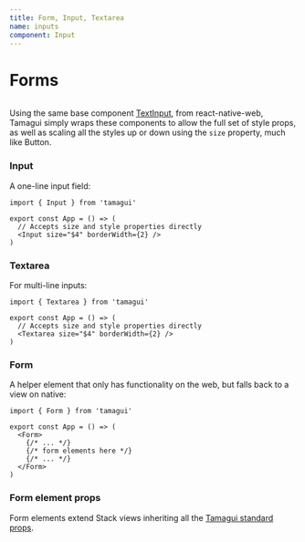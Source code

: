 ```yaml
---
title: Form, Input, Textarea
name: inputs
component: Input
---
```


# Forms

<HeroContainer demoMultiple>
  <FormsDemo />
</HeroContainer>

```tsx hero template=Forms

```

Using the same base component [TextInput](https://necolas.github.io/react-native-web/docs/text-input/), from react-native-web, Tamagui simply wraps these components to allow the full set of style props, as well as scaling all the styles up or down using the `size` property, much like Button.

### Input

A one-line input field:

```tsx
import { Input } from 'tamagui'

export const App = () => (
  // Accepts size and style properties directly
  <Input size="$4" borderWidth={2} />
)
```

### Textarea

For multi-line inputs:

```tsx
import { Textarea } from 'tamagui'

export const App = () => (
  // Accepts size and style properties directly
  <Textarea size="$4" borderWidth={2} />
)
```

### Form

A helper element that only has functionality on the web, but falls back to a view on native:

```tsx
import { Form } from 'tamagui'

export const App = () => (
  <Form>
    {/* ... */}
    {/* form elements here */}
    {/* ... */}
  </Form>
)
```

### Form element props

Form elements extend Stack views inheriting all the [Tamagui standard props](/docs/intro/props).
